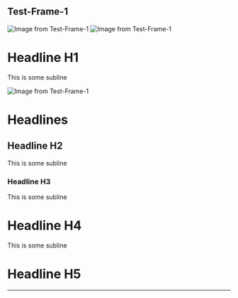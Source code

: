 ## Test-Frame-1

<Image src="/images/test-frame-1-1742074319291-tNIvgw-0.png" width={169} height={151.89874267578125} alt="Image from Test-Frame-1" />

<Image src="/images/test-frame-1-1742074319291-tNIvgw-1.png" width={169} height={151.89874267578125} alt="Image from Test-Frame-1" />

# Headline H1

This is some subline

<Image src="/images/test-frame-1-1742074319291-tNIvgw-2.png" width={169} height={151.89874267578125} alt="Image from Test-Frame-1" />

# Headlines

## Headline H2

This is some subline

### Headline H3

This is some subline

# Headline H4

This is some subline

# Headline H5

---

